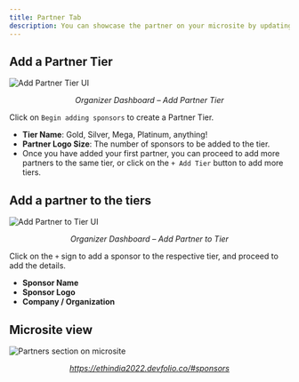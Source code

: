 ```yaml
---
title: Partner Tab
description: You can showcase the partner on your microsite by updating the Partner Tab.
---
```


## Add a Partner Tier

<img src="/assets/re.gif" alt="Add Partner Tier UI" />
<p align="center"><i>Organizer Dashboard – Add Partner Tier</i></p>

Click on `Begin adding sponsors` to create a Partner Tier.

- **Tier Name**: Gold, Silver, Mega, Platinum, anything!  
- **Partner Logo Size**: The number of sponsors to be added to the tier.  
- Once you have added your first partner, you can proceed to add more partners to the same tier, or click on the `+ Add Tier` button to add more tiers.

## Add a partner to the tiers

<img src="/assets/partner.gif" alt="Add Partner to Tier UI" />
<p align="center"><i>Organizer Dashboard – Add Partner to Tier</i></p>

Click on the `+` sign to add a sponsor to the respective tier, and proceed to add the details.

- **Sponsor Name**  
- **Sponsor Logo**  
- **Company / Organization**

## Microsite view

<img src="/assets/image-8.14.png" alt="Partners section on microsite" />
<p align="center"><i><a href="https://ethindia2022.devfolio.co/#sponsors">https://ethindia2022.devfolio.co/#sponsors</a></i></p>
